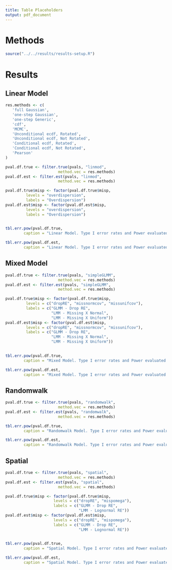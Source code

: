 ```yaml
---
title: Table Placeholders
output: pdf_document
---
```


# Methods

```r
source("../../results/results-setup.R")
```


\input{"tables/linmod-specs.tex"}

\input{"tables/simpleGLMM-specs.tex"}

\input{"tables/randomwalk-specs.tex"}

\input{"tables/spatial-specs.tex"}

```{=tex}
\clearpage
\newpage
```
# Results

## Linear Model

```r
res.methods <- c(
   'full Gaussian',
   'one-step Gaussian',
   'one-step Generic',
   'cdf',
   'MCMC',
   'Unconditional ecdf, Rotated',
   'Unconditional ecdf, Not Rotated',
   'Conditional ecdf, Rotated',  
   'Conditional ecdf, Not Rotated',
   'Pearson'
)

pval.df.true <- filter.true(pvals, "linmod",
                       method.vec = res.methods)
pval.df.est <- filter.est(pvals, "linmod",
                       method.vec = res.methods)

pval.df.true$misp <- factor(pval.df.true$misp,
         levels = "overdispersion",
         labels = "Overdispersion")
pval.df.est$misp <- factor(pval.df.est$misp,
         levels = "overdispersion",
         labels = "Overdispersion")
  

tbl.err.pow(pval.df.true, 
        caption = "Linear Model. Type I error rates and Power evaluated for each analytical and simulation method for theoretical residuals. Results are partitioned out by residual type (top to bottom).")
```

```r

tbl.err.pow(pval.df.est, 
        caption = "Linear Model. Type I error rates and Power evaluated for each analytical and simulation method for estimated residuals. Results are partitioned out by residual type (top to bottom).")
```

```{=tex}
\clearpage
\newpage
```

## Mixed Model

```r

pval.df.true <- filter.true(pvals, "simpleGLMM",
                       method.vec = res.methods)
pval.df.est <- filter.est(pvals, "simpleGLMM",
                       method.vec = res.methods)

pval.df.true$misp <- factor(pval.df.true$misp,
         levels = c("dropRE", "missnormcov", "missunifcov"),
         labels = c("GLMM - Drop RE", 
                    "LMM - Missing X Normal",
                    "LMM - Missing X Uniform"))
pval.df.est$misp <- factor(pval.df.est$misp,
         levels = c("dropRE", "missnormcov", "missunifcov"),
         labels = c("GLMM - Drop RE", 
                    "LMM - Missing X Normal",
                    "LMM - Missing X Uniform"))
  

tbl.err.pow(pval.df.true, 
        caption = "Mixed Model. Type I error rates and Power evaluated for each analytical and simulation method for theoretical residuals. Results are partitioned out by model mis-specification (from left to right) and residual type (top to bottom).")
```

```r

tbl.err.pow(pval.df.est, 
        caption = "Mixed Model. Type I error rates and Power evaluated for each analytical and simulation method for estimated residuals. Results are partitioned out by model mis-specification (from left to right) and residual type (top to bottom).")
```


```{=tex}
\clearpage
\newpage
```

## Randomwalk

```r

pval.df.true <- filter.true(pvals, "randomwalk",
                       method.vec = res.methods)
pval.df.est <- filter.est(pvals, "randomwalk",
                       method.vec = res.methods)

tbl.err.pow(pval.df.true, 
        caption = "Randomwalk Model. Type I error rates and Power evaluated for each analytical and simulation method for theoretical residuals. Results are partitioned out by model mis-specification (from left to right) and residual type (top to bottom).")
```

```r

tbl.err.pow(pval.df.est, 
        caption = "Randomwalk Model. Type I error rates and Power evaluated for each analytical and simulation method for estimated residuals. Results are partitioned out by model mis-specification (from left to right) and residual type (top to bottom).")
```



```{=tex}
\clearpage
\newpage
```

## Spatial

```r

pval.df.true <- filter.true(pvals, "spatial",
                       method.vec = res.methods)
pval.df.est <- filter.est(pvals, "spatial",
                       method.vec = res.methods)

pval.df.true$misp <- factor(pval.df.true$misp,
                     levels = c("dropRE", "mispomega"),
                     labels = c("GLMM - Drop RE",
                                "LMM - Lognormal RE"))
pval.df.est$misp <- factor(pval.df.est$misp,
                     levels = c("dropRE", "mispomega"),
                     labels = c("GLMM - Drop RE",
                                "LMM - Lognormal RE"))
  

tbl.err.pow(pval.df.true, 
        caption = "Spatial Model. Type I error rates and Power evaluated for each analytical and simulation method for theoretical residuals. Results are partitioned out by model mis-specification (from left to right) and residual type (top to bottom).")
```

```r

tbl.err.pow(pval.df.est, 
        caption = "Spatial Model. Type I error rates and Power evaluated for each analytical and simulation method for estimated residuals. Results are partitioned out by model mis-specification (from left to right) and residual type (top to bottom).")
```


